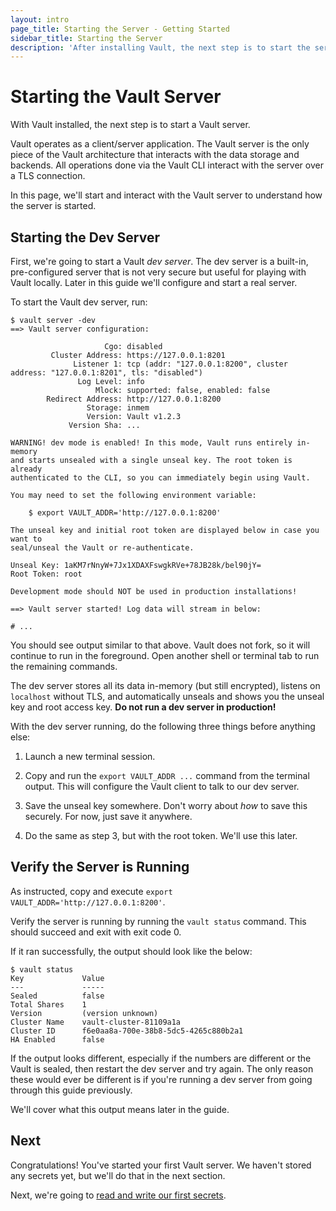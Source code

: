 ```yaml
---
layout: intro
page_title: Starting the Server - Getting Started
sidebar_title: Starting the Server
description: 'After installing Vault, the next step is to start the server.'
---
```


# Starting the Vault Server

With Vault installed, the next step is to start a Vault server.

Vault operates as a client/server application. The Vault server is the only
piece of the Vault architecture that interacts with the data storage and
backends. All operations done via the Vault CLI interact with the server over a
TLS connection.

In this page, we'll start and interact with the Vault server to understand how
the server is started.

## Starting the Dev Server

First, we're going to start a Vault _dev server_. The dev server is a built-in,
pre-configured server that is not very secure but useful for playing with Vault
locally. Later in this guide we'll configure and start a real server.

To start the Vault dev server, run:

```shell-session
$ vault server -dev
==> Vault server configuration:

                     Cgo: disabled
         Cluster Address: https://127.0.0.1:8201
              Listener 1: tcp (addr: "127.0.0.1:8200", cluster address: "127.0.0.1:8201", tls: "disabled")
               Log Level: info
                   Mlock: supported: false, enabled: false
        Redirect Address: http://127.0.0.1:8200
                 Storage: inmem
                 Version: Vault v1.2.3
             Version Sha: ...

WARNING! dev mode is enabled! In this mode, Vault runs entirely in-memory
and starts unsealed with a single unseal key. The root token is already
authenticated to the CLI, so you can immediately begin using Vault.

You may need to set the following environment variable:

    $ export VAULT_ADDR='http://127.0.0.1:8200'

The unseal key and initial root token are displayed below in case you want to
seal/unseal the Vault or re-authenticate.

Unseal Key: 1aKM7rNnyW+7Jx1XDAXFswgkRVe+78JB28k/bel90jY=
Root Token: root

Development mode should NOT be used in production installations!

==> Vault server started! Log data will stream in below:

# ...
```

You should see output similar to that above. Vault does not fork, so it will
continue to run in the foreground. Open another shell or terminal tab to run the
remaining commands.

The dev server stores all its data in-memory (but still encrypted), listens on
`localhost` without TLS, and automatically unseals and shows you the unseal key
and root access key. **Do not run a dev server in production!**

With the dev server running, do the following three things before anything else:

1.  Launch a new terminal session.

2.  Copy and run the `export VAULT_ADDR ...` command from the terminal
    output. This will configure the Vault client to talk to our dev server.

3.  Save the unseal key somewhere. Don't worry about _how_ to save this
    securely. For now, just save it anywhere.

4.  Do the same as step 3, but with the root token. We'll use this later.

## Verify the Server is Running

As instructed, copy and execute `export VAULT_ADDR='http://127.0.0.1:8200'`.

Verify the server is running by running the `vault status` command. This should
succeed and exit with exit code 0.

If it ran successfully, the output should look like the below:

```shell-session
$ vault status
Key             Value
---             -----
Sealed          false
Total Shares    1
Version         (version unknown)
Cluster Name    vault-cluster-81109a1a
Cluster ID      f6e0aa8a-700e-38b8-5dc5-4265c880b2a1
HA Enabled      false
```

If the output looks different, especially if the numbers are different or the
Vault is sealed, then restart the dev server and try again. The only reason
these would ever be different is if you're running a dev server from going
through this guide previously.

We'll cover what this output means later in the guide.

## Next

Congratulations! You've started your first Vault server. We haven't stored
any secrets yet, but we'll do that in the next section.

Next, we're going to
[read and write our first secrets](/intro/getting-started/first-secret).
